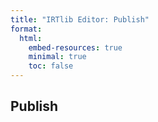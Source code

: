 ```yaml
---
title: "IRTlib Editor: Publish"
format:
  html:
    embed-resources: true
    minimal: true 
    toc: false
---
```


## Publish 
